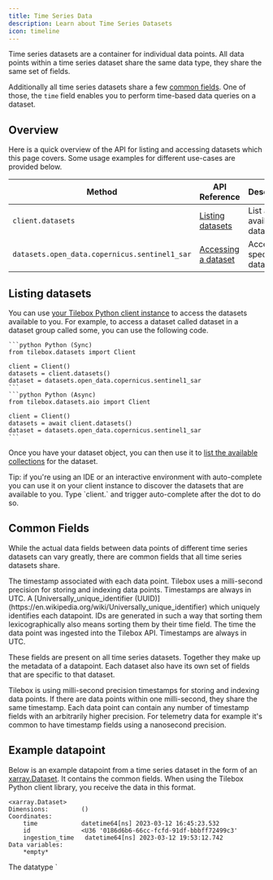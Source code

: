 ```yaml
---
title: Time Series Data
description: Learn about Time Series Datasets
icon: timeline
---
```


Time series datasets are a container for individual data points.
All data points within a time series dataset share the same data type, they share the same set of fields.

Additionally all time series datasets share a few [common fields](#common-fields).
One of those, the `time` field enables you to perform time-based data queries on a dataset.

## Overview

Here is a quick overview of the API for listing and accessing datasets which this page covers.
Some usage examples for different use-cases are provided below.

| Method                                        | API Reference                                                    | Description                  |
| --------------------------------------------- | ---------------------------------------------------------------- | ---------------------------- |
| `client.datasets`                             | [Listing datasets](/api-reference/datasets/listing-datasets)     | List all available datasets. |
| `datasets.open_data.copernicus.sentinel1_sar` | [Accessing a dataset](/api-reference/datasets/accessing-dataset) | Access a specific dataset.   |

## Listing datasets

You can use [your Tilebox Python client instance](/datasets/introduction#creating-a-datasets-client) to access the datasets available to you.
For example, to access a dataset called dataset in a dataset group called some, you can use the following code.

<CodeGroup>

    ```python Python (Sync)
    from tilebox.datasets import Client

    client = Client()
    datasets = client.datasets()
    dataset = datasets.open_data.copernicus.sentinel1_sar
    ```
    ```python Python (Async)
    from tilebox.datasets.aio import Client

    client = Client()
    datasets = await client.datasets()
    dataset = datasets.open_data.copernicus.sentinel1_sar
    ```

</CodeGroup>

Once you have your dataset object, you can then use it to [list the available collections](/datasets/collections) for
the dataset.

<Note>
  Tip: if you're using an IDE or an interactive environment with auto-complete you can use it on your client instance to
  discover the datasets that are available to you. Type `client.` and trigger auto-complete after the dot to do so.
</Note>

## Common Fields

While the actual data fields between data points of different time series datasets can vary greatly, there are common
fields that all time series datasets share.

<ParamField path="time" type="datetime">
  The timestamp associated with each data point. Tilebox uses a milli-second precision for storing and indexing data
  points. Timestamps are always in UTC.
</ParamField>

<ParamField path="id" type="string">
  A [Universally_unique_identifier (UUID)](https://en.wikipedia.org/wiki/Universally_unique_identifier) which uniquely
  identifies each datapoint. IDs are generated in such a way that sorting them lexicographically also means sorting them
  by their time field.
</ParamField>

<ParamField path="ingestion_time" type="datetime">
  The time the data point was ingested into the Tilebox API. Timestamps are always in UTC.
</ParamField>

These fields are present on all time series datasets. Together they make up the metadata of a datapoint.
Each dataset also have its own set of fields that are specific to that dataset.

<Note>
  Tilebox is using milli-second precision timestamps for storing and indexing data points. If there are data points
  within one milli-second, they share the same timestamp. Each data point can contain any number of timestamp fields
  with an arbitrarily higher precision. For telemetry data for example it's common to have timestamp fields using a
  nanosecond precision.
</Note>

## Example datapoint

Below is an example datapoint from a time series dataset in the form of an [xarray.Dataset](/sdks/python/xarray).
It contains the common fields. When using the Tilebox Python client library, you receive the data in this format.

```plaintext Example timeseries datapoint
<xarray.Dataset>
Dimensions:         ()
Coordinates:
    time            datetime64[ns] 2023-03-12 16:45:23.532
    id              <U36 '0186d6b6-66cc-fcfd-91df-bbbff72499c3'
    ingestion_time   datetime64[ns] 2023-03-12 19:53:12.742
Data variables:
    *empty*
```

<Note>
    The datatype `<U36` represents a string of **U**nicode characters with a maximum length of 36.
</Note>
